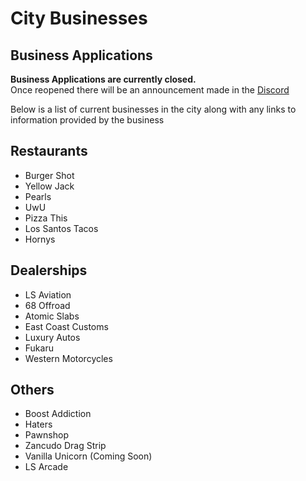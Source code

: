 # City Businesses

## Business Applications
**Business Applications are currently closed.**\
Once reopened there will be an announcement made in the [Discord](https://discord.gg/kickenitrp)

Below is a list of current businesses in the city along with any links to information provided by the business

## Restaurants
 - Burger Shot
 - Yellow Jack
 - Pearls
 - UwU
 - Pizza This
 - Los Santos Tacos
 - Hornys

## Dealerships
 - LS Aviation
 - 68 Offroad
 - Atomic Slabs
 - East Coast Customs
 - Luxury Autos
 - Fukaru
 - Western Motorcycles

## Others
 - Boost Addiction
 - Haters
 - Pawnshop
 - Zancudo Drag Strip
 - Vanilla Unicorn (Coming Soon)
 - LS Arcade